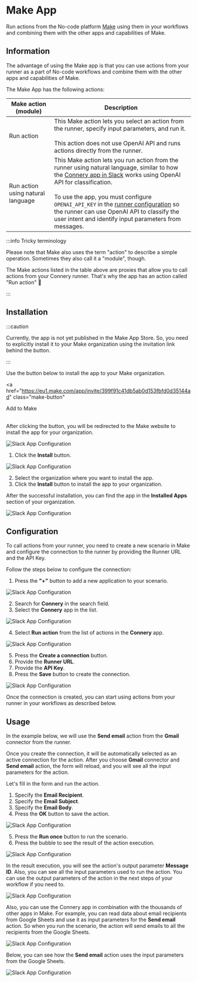 # Make App

Run actions from the No-code platform [Make](https://www.make.com/) using them in your workflows and combining them with the other apps and capabilities of Make.

## Information

The advantage of using the Make app is that you can use actions from your runner as a part of No-code workflows and combine them with the other apps and capabilities of Make.

The Make App has the following actions:

| Make action (module)              | Description                                                                                                                                                                                                                                                                                                                                                                                                                                                                                    |
| --------------------------------- | ---------------------------------------------------------------------------------------------------------------------------------------------------------------------------------------------------------------------------------------------------------------------------------------------------------------------------------------------------------------------------------------------------------------------------------------------------------------------------------------------- |
| Run action                        | This Make action lets you select an action from the runner, specify input parameters, and run it.<br/><br/>This action does not use OpenAI API and runs actions directly from the runner.                                                                                                                                                                                                                                                                                                      |
| Run action using natural language | This Make action lets you run action from the runner using natural language, similar to how the [Connery app in Slack](/docs/native-clients/slack#information) works using OpenAI API for classification.<br/><br/>To use the app, you must configure `OPENAI_API_KEY` in the [runner configuration](http://localhost:4202/docs/quick-start/set-up-runner#3-configure-env-variables) so the runner can use OpenAI API to classify the user intent and identify input parameters from messages. |

:::info Tricky terminology

Please note that Make also uses the term "action" to describe a simple operation. Sometimes they also call it a "module", though.

The Make actions listed in the table above are proxies that allow you to call actions from your Connery runner.
That's why the app has an action called "Run action" 🤭

:::

## Installation

:::caution

Currently, the app is not yet published in the Make App Store.
So, you need to explicitly install it to your Make organization using the invitation link behind the button.

:::

Use the button below to install the app to your Make organization.

<a
  href="https://eu1.make.com/app/invite/399f91c41db5ab0d153fbfd0d35144ad"
  class="make-button"
>
  Add to Make
</a>
<br />
<br />

After clicking the button, you will be redirected to the Make website to install the app for your organization.

![Slack App Configuration](/img/make/install-make-app1.png)

1. Click the **Install** button.

![Slack App Configuration](/img/make/install-make-app2.png)

2. Select the organization where you want to install the app.
3. Click the **Install** button to install the app to your organization.

After the successful installation, you can find the app in the **Installed Apps** section of your organization.

![Slack App Configuration](/img/make/installed-make-app.png)

## Configuration

To call actions from your runner, you need to create a new scenario in Make and
configure the connection to the runner by providing the Runner URL and the API Key.

Follow the steps below to configure the connection:

1. Press the **"+"** button to add a new application to your scenario.

![Slack App Configuration](/img/make/create-scenario1.png)

2. Search for **Connery** in the search field.
3. Select the **Connery** app in the list.

![Slack App Configuration](/img/make/create-scenario2.png)

4. Select **Run action** from the list of actions in the **Connery** app.

![Slack App Configuration](/img/make/create-scenario3.png)

5. Press the **Create a connection** button.
6. Provide the **Runner URL**.
7. Provide the **API Key**.
8. Press the **Save** button to create the connection.

![Slack App Configuration](/img/make/create-scenario4.png)

Once the connection is created, you can start using actions from your runner in your workflows as described below.

## Usage

In the example below, we will use the **Send email** action from the **Gmail** connector from the runner.

Once you create the connection, it will be automatically selected as an active connection for the action.
After you choose **Gmail** connector and **Send email** action,
the form will reload, and you will see all the input parameters for the action.

Let's fill in the form and run the action.

1. Specify the **Email Recipient**.
2. Specify the **Email Subject**.
3. Specify the **Email Body**.
4. Press the **OK** button to save the action.

![Slack App Configuration](/img/make/create-scenario5.png)

5. Press the **Run once** button to run the scenario.
6. Press the bubble to see the result of the action execution.

![Slack App Configuration](/img/make/create-scenario6.png)

In the result execution, you will see the action's output parameter **Message ID**.
Also, you can see all the input parameters used to run the action.
You can use the output parameters of the action in the next steps of your workflow if you need to.

![Slack App Configuration](/img/make/create-scenario7.png)

Also, you can use the Connery app in combination with the thousands of other apps in Make.
For example, you can read data about email recipients from Google Sheets and use it as input parameters for the **Send email** action.
So when you run the scenario, the action will send emails to all the recipients from the Google Sheets.

![Slack App Configuration](/img/make/create-scenario8.png)

Below, you can see how the **Send email** action uses the input parameters from the Google Sheets.

![Slack App Configuration](/img/make/create-scenario9.png)
